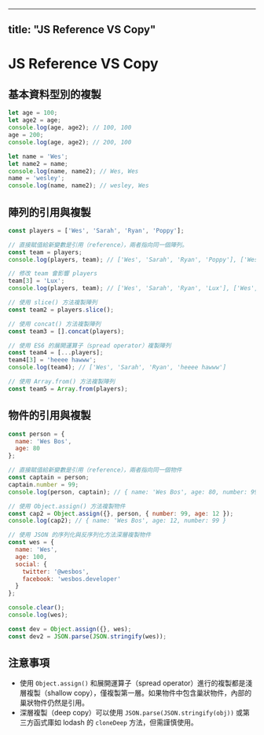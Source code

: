 <!-- filepath: /d:/github/javascript30/14.mdx -->
---
title: "JS Reference VS Copy"
---


# JS Reference VS Copy

## 基本資料型別的複製

```javascript
let age = 100;
let age2 = age;
console.log(age, age2); // 100, 100
age = 200;
console.log(age, age2); // 200, 100

let name = 'Wes';
let name2 = name;
console.log(name, name2); // Wes, Wes
name = 'wesley';
console.log(name, name2); // wesley, Wes
```

## 陣列的引用與複製

```javascript
const players = ['Wes', 'Sarah', 'Ryan', 'Poppy'];

// 直接賦值給新變數是引用（reference），兩者指向同一個陣列。
const team = players;
console.log(players, team); // ['Wes', 'Sarah', 'Ryan', 'Poppy'], ['Wes', 'Sarah', 'Ryan', 'Poppy']

// 修改 team 會影響 players
team[3] = 'Lux';
console.log(players, team); // ['Wes', 'Sarah', 'Ryan', 'Lux'], ['Wes', 'Sarah', 'Ryan', 'Lux']

// 使用 slice() 方法複製陣列
const team2 = players.slice();

// 使用 concat() 方法複製陣列
const team3 = [].concat(players);

// 使用 ES6 的展開運算子（spread operator）複製陣列
const team4 = [...players];
team4[3] = 'heeee hawww';
console.log(team4); // ['Wes', 'Sarah', 'Ryan', 'heeee hawww']

// 使用 Array.from() 方法複製陣列
const team5 = Array.from(players);
```

## 物件的引用與複製

```javascript
const person = {
  name: 'Wes Bos',
  age: 80
};

// 直接賦值給新變數是引用（reference），兩者指向同一個物件
const captain = person;
captain.number = 99;
console.log(person, captain); // { name: 'Wes Bos', age: 80, number: 99 }, { name: 'Wes Bos', age: 80, number: 99 }

// 使用 Object.assign() 方法複製物件
const cap2 = Object.assign({}, person, { number: 99, age: 12 });
console.log(cap2); // { name: 'Wes Bos', age: 12, number: 99 }

// 使用 JSON 的序列化與反序列化方法深層複製物件
const wes = {
  name: 'Wes',
  age: 100,
  social: {
    twitter: '@wesbos',
    facebook: 'wesbos.developer'
  }
};

console.clear();
console.log(wes);

const dev = Object.assign({}, wes);
const dev2 = JSON.parse(JSON.stringify(wes));
```

## 注意事項

- 使用 `Object.assign()` 和展開運算子（spread operator）進行的複製都是淺層複製（shallow copy），僅複製第一層。如果物件中包含巢狀物件，內部的巢狀物件仍然是引用。
- 深層複製（deep copy）可以使用 `JSON.parse(JSON.stringify(obj))` 或第三方函式庫如 lodash 的 `cloneDeep` 方法，但需謹慎使用。